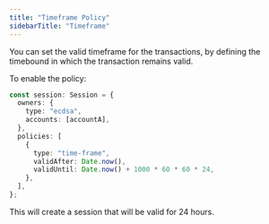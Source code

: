 ```yaml
---
title: "Timeframe Policy"
sidebarTitle: "Timeframe"
---
```


You can set the valid timeframe for the transactions, by defining the timebound in which the transaction remains valid.

To enable the policy:

```ts {6-12}
const session: Session = {
  owners: {
    type: "ecdsa",
    accounts: [accountA],
  },
  policies: [
    {
      type: "time-frame",
      validAfter: Date.now(),
      validUntil: Date.now() + 1000 * 60 * 60 * 24,
    },
  ],
};
```

This will create a session that will be valid for 24 hours.
